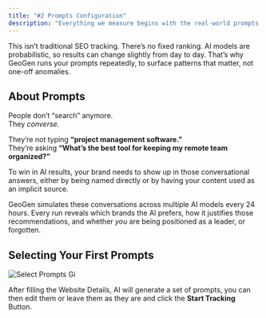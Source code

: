```yaml
---
title: "#2 Prompts Configuration"
description: "Everything we measure begins with the real-world prompts you care about: the kinds of things your buyers would actually ask an AI assistant."
---
```


This isn’t traditional SEO tracking. There’s no fixed ranking. AI models are probabilistic, so results can change slightly from day to day. That’s why GeoGen runs your prompts repeatedly, to surface patterns that matter, not one-off anomalies.

## About Prompts

People don’t “search” anymore.\
They _converse._

They’re not typing **“project management software.”**\
They’re asking **“What’s the best tool for keeping my remote team organized?”**

To win in AI results, your brand needs to show up in those conversational answers, either by being named directly or by having your content used as an implicit source.

GeoGen simulates these conversations across multiple AI models every 24 hours. Every run reveals which brands the AI prefers, how it justifies those recommendations, and whether _you_ are being positioned as a leader, or forgotten.

## Selecting Your First Prompts

![Select Prompts Gi](/images/select-prompts.gif)

After filling the Website Details, AI will generate a set of prompts, you can then edit them or leave them as they are and click the **Start Tracking** Button.